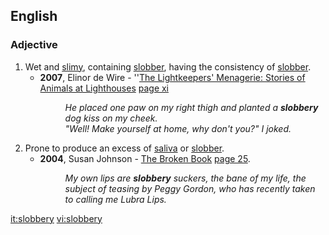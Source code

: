 ==English==

===Adjective===
{{en-adj}}

# Wet and [[slimy]], containing [[slobber]], having the consistency of [[slobber]].
#*'''2007''', Elinor de Wire - ''[http://books.google.com/books?id=yf2KPvJwN8EC The Lightkeepers' Menagerie: Stories of Animals at Lighthouses] [http://books.google.com/books?id=yf2KPvJwN8EC&pg=PR11&dq=%22slobbery+dog%22&sig=tooIiNBfSaVTad3NFdZwX3Pp3Uw page xi]
#*:''He placed one paw on my right thigh and planted a '''slobbery''' dog kiss on my cheek. ''
#*:''"Well! Make yourself at home, why don't you?" I joked. ''
# Prone to produce an excess of [[saliva]] or [[slobber]].
#*'''2004''', Susan Johnson - [http://books.google.com/books?id=GzkawhZmQrEC The Broken Book] [http://books.google.com/books?id=GzkawhZmQrEC&pg=RA1-PA25&dq=%22slobbery%22+date:1980-2008&lr=&sig=tsEv_jcYF2BtZXyBVxN-x_MuK_A page 25].
#*:''My own lips are '''slobbery''' suckers, the bane of my life, the subject of teasing by Peggy Gordon, who has recently taken to calling me Lubra Lips.''

[[it:slobbery]]
[[vi:slobbery]]